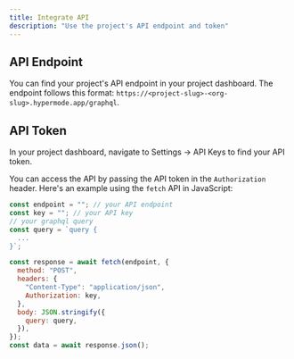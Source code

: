 ```yaml
---
title: Integrate API
description: "Use the project's API endpoint and token"
---
```


## API Endpoint

You can find your project's API endpoint in your project dashboard. The endpoint follows this format: `https://<project-slug>-<org-slug>.hypermode.app/graphql`.

## API Token

In your project dashboard, navigate to Settings -> API Keys to find your API token.

You can access the API by passing the API token in the `Authorization` header. Here's an example using the `fetch` API in JavaScript:

<CodeGroup>

```javascript index.js
const endpoint = ""; // your API endpoint
const key = ""; // your API key
// your graphql query
const query = `query {
  ...
}`;

const response = await fetch(endpoint, {
  method: "POST",
  headers: {
    "Content-Type": "application/json",
    Authorization: key,
  },
  body: JSON.stringify({
    query: query,
  }),
});
const data = await response.json();
```

</CodeGroup>
